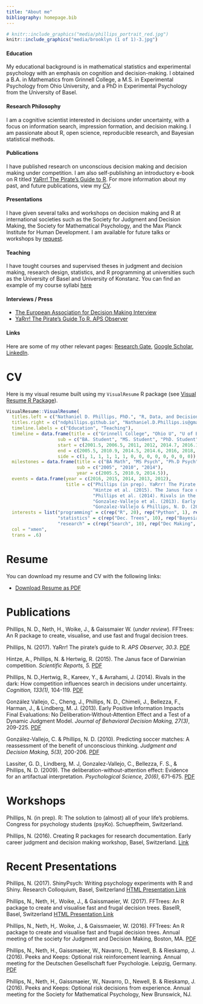```yaml
---
title: "About me"
bibliography: homepage.bib
---
```


```r
# knitr::include_graphics("media/phillips_portrait_red.jpg")
knitr::include_graphics("media/brooklyn (1 of 1)-3.jpg")
```

#### Education

My educational background is in mathematical statistics and experimental psychology with an emphasis on cognition and decision-making. I obtained a B.A. in Mathematics from Grinnell College, a M.S. in Experimental Psychology from Ohio University, and a PhD in Experimental Psychology from the University of Basel.

#### Research Philosophy

I am a cognitive scientist interested in decisions under uncertainty, with a focus on information search, impression formation, and decision making. I am passionate about R, open science, reproducible research, and Bayesian statistical methods.

#### Publications

I have published research on unconscious decision making and decision making under competition. I am also self-publishing an introductory e-book on R titled [YaRrr! The Pirate's Guide to R](piratesguide.html). For more information about my past, and future publications, view my [CV](cv.html).

#### Presentations 

I have given several talks and workshops on decision making and R at international societies such as the Society for Judgment and Decision Making, the Society for Mathematical Psychology, and the Max Planck Institute for Human Development. I am available for future talks or workshops by <a href="mailto:nathaniel.d.phillips.is@gmail.com" target="_top">request</a>.

#### Teaching

I have tought courses and supervised theses in judgment and decision making, research design, statistics, and R programming at universities such as the University of Basel and University of Konstanz. You can find an example of my course syllabi [here](http://www.rpubs.com/YaRrr/syllabus_Winter2016)


#### Interviews / Press

- [The European Association for Decision Making Interview](http://eadm.eu/the-eadm-interview/nathaniel-philips/)
- [YaRrr! The Pirate's Guide To R, APS Observer](http://ndphillips.github.io/media/phillipsyarrr2017)


#### Links

Here are some of my other relevant pages: [Research Gate](https://www.researchgate.net/profile/Nathaniel_Phillips2), [Google Scholar](http://scholar.google.com/citations?user=S-OOdSIAAAAJ), [LinkedIn](https://www.linkedin.com/in/nathanieldphillips).


# CV

Here is my visual resume built using my `VisualResume` R package (see [Visual Resume R Package](VisualResume.html)).

```r
VisualResume::VisualResume(
  titles.left = c("Nathaniel D. Phillips, PhD.", "R, Data, and Decision Science", "*Built with love in R using the InfoResume package"),
  titles.right = c("ndphillips.github.io", "Nathaniel.D.Phillips.is@gmail.com", ""),
  timeline.labels = c("Education", "Teaching"),
  timeline = data.frame(title = c("Grinnell College", "Ohio U", "U of Basel", "MPIB", "U of Konstanz", "U of Basel", "Musician's Friend", "Statistics", "Research Methods", "Information Search", "R", "R", "R", "R"),
                   sub = c("BA. Student", "MS. Student", "PhD. Student", "PhD. Researcher", "PostDoc", "PostDoc", "Statistician", "OhioU", "OhioU", "Konstanz", "Konstanz", "Konstanz", "Basel", "Basel"),
                   start = c(2001.5, 2006.5, 2011, 2012, 2014.7, 2016.1, 2005.5, 2009.5, 2010, 2014.8, 2014.8, 2015.4, 2016.1, 2016.7),
                   end = c(2005.5, 2010.9, 2014.5, 2014.6, 2016, 2018, 2006.5, 2010, 2011, 2015.3, 2015.3, 2015.9, 2016.6, 2018),
                   side = c(1, 1, 1, 1, 1, 1, 0, 0, 0, 0, 0, 0, 0, 0)),
  milestones = data.frame(title = c("BA Math", "MS Psych", "Ph.D Psych"),
                          sub = c("2005", "2010", "2014"),
                          year = c(2005.5, 2010.9, 2014.5)),
  events = data.frame(year = c(2016, 2015, 2014, 2013, 2012),
                      title = c("Phillips (in prep). YaRrr! The Pirate's Guide to R.\nSelf-published e-book.",
                                "Hintze et al. (2015). The Janus face of Darwinian competition.\nScientific Reports, 5.",
                                "Phillips et al. (2014). Rivals in the Dark: How competition influences [...].\nCognition, 113(1), 104-119.",
                                "Gonzalez-Vallejo et al. (2013). Early positive information impacts final [...].\nJournal of Behavioral Decision Making, 27.",
                                "Gonzalez-Vallejo & Phillips, N. D. (2012). Predicting soccer matches [...].\nJudgment and Decision Making. 5(3). 200-206.")),
  interests = list("programming" = c(rep("R", 20), rep("Python", 1), rep("JavaScript", 2), rep("STAN", 5)),
                   "statistics" = c(rep("Dec. Trees", 10), rep("Bayesian", 5), rep("Regression", 3)),
                   "research" = c(rep("Search", 10), rep("Dec Making", 5), rep("Competition", 3), rep("Learning", 8))),
  col = "xmen",
  trans = .6)
```


# Resume

You can download my resume and CV with the following links:

- <a href="resume.pdf#" class="download" title="Download resume as PDF">Download Resume as PDF</a>

# Publications

Phillips, N. D., Neth, H., Woike, J., & Gaissmaier W. (*under review*). FFTrees: An R package to create, visualise, and use fast and frugal decision trees.

Phillips, N. (2017). YaRrr! The pirate's guide to R. <em>APS Observer, 30.3</em>. <a href="http://ndphillips.github.io/media/phillipsyarrr2017">PDF</a>

Hintze, A., Phillips, N. &amp; Hertwig, R. (2015). The Janus face of Darwinian competition. <em>Scientific Reports, 5. </em><a href="http://ndphillips.github.io/media/hintze2015janus.pdf">PDF</a>

Phillips, N. D.,Hertwig, R., Kareev, Y., &amp; Avrahami, J. (2014). Rivals in the dark: How competition influences search in decisions under uncertainty. <i>Cognition, 133(1), </i>104-119. <a href="http://ndphillips.github.io/media/phillips2014rivals.pdf">PDF</a>

González Vallejo, C., Cheng, J., Phillips, N. D., Chimeli, J., Bellezza, F., Harman, J., & Lindberg, M. J. (2013). Early Positive Information Impacts Final Evaluations: No Deliberation‐Without‐Attention Effect and a Test of a Dynamic Judgment Model. <i>Journal of Behavioral Decision Making, 27(3)</i>, 209-225. <a href="http://ndphillips.github.io/media/gonzalez2013early.pdf">PDF</a>

González-Vallejo, C. &amp; Phillips, N. D. (2010). Predicting soccer matches: A reassessment of the benefit of unconscious thinking. <i>Judgment and Decision Making, 5(3), </i>200-206.  <a href="http://ndphillips.github.io/media/gonzalez2010soccer.pdf">PDF</a>

Lassiter, G. D., Lindberg, M. J, Gonzalez-Vallejo, C., Bellezza, F. S., & Phillips, N. D. (2009). The deliberation-without-attention effect: Evidence for an artifactual interpretation. <i>Psychological Science, 20(6)</i>, 671-675. <a href="http://ndphillips/github.io/media/lassiter2009deliberation.pdf">PDF</a>

# Workshops

Phillips, N. (in prep). R: The solution to (almost) all of your life's problems. Congress for psychology students (psyKo). Schuepfheim, Switzerland.

Phillips, N. (2016). Creating R packages for research documentation. Early career judgment and decision making workshop, Basel, Switzerland. <a href="http://www.rpubs.com/ndphillips/rpackagescience">Link</a>

# Recent Presentations

Phillips, N. (2017). ShinyPsych: Writing psychology experiments with R and Shiny. Research Colloquium, Basel, Switzerland <a href="https://ndphillips.github.io/ShinyPsych_March2017">HTML Presentation Link</a>

Phillips, N., Neth, H,. Woike, J., & Gaissmaeier, W. (2017). FFTrees: An R package to create and visualise fast and frugal decision trees. BaselR, Basel, Switzerland <a href="http://ndphillips.github.io/BaselR">HTML Presentation Link</a>

Phillips, N., Neth, H,. Woike, J., & Gaissmaeier, W. (2016). FFTrees: An R package to create and visualise fast and frugal decision trees. Annual meeting of the society for Judgment and Decision Making, Boston, MA. <a href="http://ndphillips.github.io/media/phillips2016BostonFFTrees.pdf">PDF</a>

Phillips, N., Neth, H., Gaissmaeier, W., Navarro, D., Newell, B. & Rieskamp, J. (2016). Peeks and Keeps: Optional risk reinforcement learning. Annual meeting for the Deutschen Gesellschaft fuer Psychologie. Leipzig, Germany. <a href="http://ndphillips.github.io/media/phillips2016Leipzigpak.pdf">PDF</a>

Phillips, N., Neth, H., Gaissmaeier, W., Navarro, D., Newell, B. & Rieskamp, J. (2016). Peeks and Keeps: Optional risk decisions from experience. Annual meeting for the Society for Mathematical Psychology, New Brunswick, NJ.


